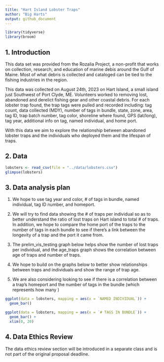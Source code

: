 ```yaml
---
title: "Hart Island Lobster Traps"
author: "Big Harts"
output: github_document
---
```


```r
library(tidyverse)
library(broom)

```

## 1. Introduction

This data set was provided from the Rozalia Project, a non-profit that works on collection, research, and education of marine debis around the Gulf of Maine. Most of what debris is collected and cataloged can be tied to the fishing industries in the region.

This data was collected on August 24th, 2023 on Hart Island, a small island just
Southwest of Port Clyde, ME. Volunteers worked to  removing lost, abandoned and derelict fishing gear and other coastal debris. For each lobster trap found, the trap tags were pulled and recorded including: tag count, data collected (MDY), number of tags in bundle, state, zone, area, tag ID, trap batch number, tag color, shoreline where found, GPS (lat/long), tag year, additional info on tag, named individual, and home port. 

With this data we aim to explore the relationship between abandoned lobster traps and the individuals who deployed them and the lifespan of traps. 

## 2. Data

```r
lobsters <- read_csv(file = "../data/lobsters.csv")
glimpse(lobsters)
```

## 3. Data analysis plan

1) We hope to use tag year and color, # of tags in bundle, named individual, tag ID number, and homeport.

2) We will try to find data showing the # of traps per individual so as to better understand the ratio of lost traps on Hart island to total # of traps. In addition, we hope to compare the home port of the traps to the number of tags in each bundle to see if there's a link between the longevity of a trap and the port it came from. 

3) The prelim_vis_testing graph below helps show the number of lost traps per individual, and the age_traps graph shows the correlation between age of traps and number of traps.

4) We hope to build on the graphs below to better show relationships between traps and individuals and show the range of trap age. 

5) We are also considering looking to see if there is a correlation between a trap's homeport and the number of tags in the bundle (which represents how many )

```r
ggplot(data = lobsters, mapping = aes(x = `NAMED INDIVIDUAL`)) +
  geom_bar() 


```

```r
ggplot(data = lobsters, mapping = aes(x = `# TAGS IN BUNDLE`)) +
  geom_bar() +
  xlim(0, 20)

```


## 4. Data Ethics Review

The data ethics review section will be introduced in a separate class and is not part of the original proposal deadline.

